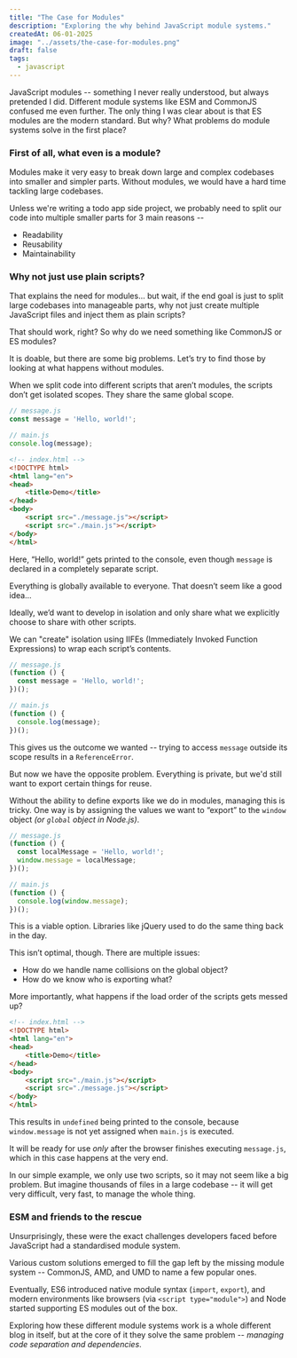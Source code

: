 ```yaml
---
title: "The Case for Modules"
description: "Exploring the why behind JavaScript module systems."
createdAt: 06-01-2025
image: "../assets/the-case-for-modules.png"
draft: false
tags:
  - javascript
---
```



JavaScript modules -- something I never really understood, but always pretended I did. Different module systems like ESM and CommonJS confused me even further. The only thing I was clear about is that ES modules are the modern standard. But why? What problems do module systems solve in the first place?

### First of all, what even is a module?

Modules make it very easy to break down large and complex codebases into smaller and simpler parts. Without modules, we would have a hard time tackling large codebases.

Unless we're writing a todo app side project, we probably need to split our code into multiple smaller parts for 3 main reasons --
- Readability
- Reusability
- Maintainability

### Why not just use plain scripts?
That explains the need for modules... but wait, if the end goal is just to split large codebases into manageable parts, why not just create multiple JavaScript files and inject them as plain scripts?

That should work, right? So why do we need something like CommonJS or ES modules?

It is doable, but there are some big problems. Let’s try to find those by looking at what happens without modules.

When we split code into different scripts that aren’t modules, the scripts don’t get isolated scopes. They share the same global scope.

```javascript
// message.js
const message = 'Hello, world!';
```

```javascript
// main.js
console.log(message);
```

```html
<!-- index.html -->
<!DOCTYPE html>
<html lang="en">
<head>
    <title>Demo</title>
</head>
<body>
    <script src="./message.js"></script>
    <script src="./main.js"></script>
</body>
</html>
```

Here, “Hello, world!” gets printed to the console, even though `message` is declared in a completely separate script.

Everything is globally available to everyone. That doesn’t seem like a good idea…

Ideally, we’d want to develop in isolation and only share what we explicitly choose to share with other scripts.

We can "create" isolation using IIFEs (Immediately Invoked Function Expressions) to wrap each script’s contents.

```javascript
// message.js
(function () {
  const message = 'Hello, world!';
})();
```

```javascript
// main.js
(function () {
  console.log(message);
})();
```

This gives us the outcome we wanted -- trying to access `message` outside its scope results in a `ReferenceError`.

But now we have the opposite problem. Everything is private, but we'd still want to export certain things for reuse.

Without the ability to define exports like we do in modules, managing this is tricky. One way is by assigning the values we want to “export” to the `window` object *(or `global` object in Node.js)*.

```javascript
// message.js
(function () {
  const localMessage = 'Hello, world!';
  window.message = localMessage;
})();
```

```javascript
// main.js
(function () {
  console.log(window.message);
})();
```

This is a viable option. Libraries like jQuery used to do the same thing back in the day.

This isn’t optimal, though. There are multiple issues:

- How do we handle name collisions on the global object?
- How do we know who is exporting what?

More importantly, what happens if the load order of the scripts gets messed up?

```html
<!-- index.html -->
<!DOCTYPE html>
<html lang="en">
<head>
    <title>Demo</title>
</head>
<body>
    <script src="./main.js"></script>
    <script src="./message.js"></script>
</body>
</html>
```

This results in `undefined` being printed to the console, because `window.message` is not yet assigned when `main.js` is executed. 

It will be ready for use *only* after the browser finishes executing `message.js`, which in this case happens at the very end.

In our simple example, we only use two scripts, so it may not seem like a big problem. But imagine thousands of files in a large codebase -- it will get very difficult, very fast, to manage the whole thing.

### ESM and friends to the rescue

Unsurprisingly, these were the exact challenges developers faced before JavaScript had a standardised module system.

Various custom solutions emerged to fill the gap left by the missing module system -- CommonJS, AMD, and UMD to name a few popular ones. 

Eventually, ES6 introduced native module syntax (`import`, `export`), and modern environments like browsers (via `<script type="module">`) and Node started supporting ES modules out of the box.

Exploring how these different module systems work is a whole different blog in itself, but at the core of it they solve the same problem -- *managing code separation and dependencies*.